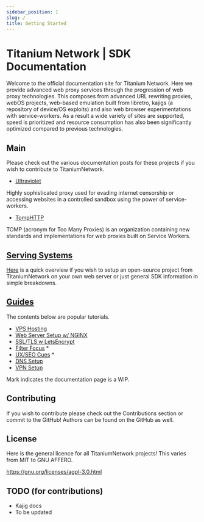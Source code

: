 ```yaml
---
sidebar_position: 1
slug: /
title: Getting Started
---
```


# Titanium Network | SDK Documentation
Welcome to the official documentation site for Titanium Network. Here we provide advanced web proxy services through the progression of web proxy technologies.
This composes from advanced URL rewriting proxies, webOS projects, web-based emulation built from libretro, kajigs (a repository of device/OS exploits) and also web browser experimentations with service-workers.
As a result a wide variety of sites are supported, speed is prioritized and resource consumption has also been significantly optimized compared to previous technologies.

## Main
Please check out the various documentation posts for these projects if you wish to contribute to TitaniumNetwork.

- [Ultraviolet](proxies/ultraviolet)

Highly sophisticated proxy used for evading internet censorship or accessing websites in a controlled sandbox using the power of service-workers.

- [TompHTTP](guides/tomphttp)

TOMP (acronym for Too Many Proxies) is an organization containing new standards and implementations for web proxies built on Service Workers.

<!-- 
    Note:
    Docusaurus provides a index page for a category. 
-->

## [Serving Systems](category/services)
[Here](category/services) is a quick overview if you wish to setup an open-source project from TitaniumNetwork on your own web server or just general SDK information in simple breakdowns.

## [Guides](category/guides)
The contents below are popular tutorials.

- [VPS Hosting](guides/vps-hosting)
- [Web Server Setup w/ NGINX](guides/nginx)
- [SSL/TLS w LetsEncrypt](guides/ssl-guide)
- [Filter Focus](guides/filter-optimization) *
- [UX/SEO Cues](guides/seo-guide) *
- [DNS Setup](guides/dns-setup)
- [VPN Setup](guides/vpn-setup)

Mark indicates the documentation page is a WIP.

## Contributing
If you wish to contribute please check out the Contributions section or commit to the GitHub!
Authors can be found on the GitHub as well.

## License
Here is the general licence for all TitaniumNetwork projects! This varies from MIT to GNU AFFERO.

https://gnu.org/licenses/agpl-3.0.html

## TODO (for contributions)
- Kajig docs
- To be updated